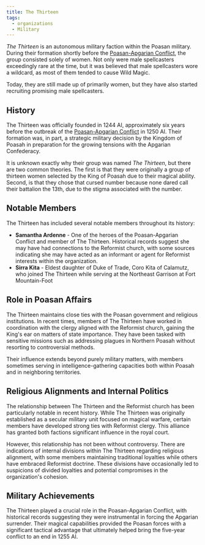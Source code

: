```yaml
---
title: The Thirteen
tags:
  - organizations
  - Military
---
```



_The Thirteen_ is an autonomous military faction within the Poasan military.
During their formation shortly before the
[Poasan-Apgarian Conflict](../events/poasan-apgarian-conflict.mdx), the group
consisted solely of women. Not only were male spellcasters exceedingly rare at
the time, but it was believed that male spellcasters wore a wildcard, as most of
them tended to cause Wild Magic.

Today, they are still made up of primarily women, but they have also started
recruiting promising male spellcasters.

## History

The Thirteen was officially founded in 1244 AI, approximately six years before
the outbreak of the
[Poasan-Apgarian Conflict](../events/poasan-apgarian-conflict.mdx) in 1250 AI.
Their formation was, in part, a strategic military decision by the Kingdom of
Poasah in preparation for the growing tensions with the Apgarian Confederacy.

It is unknown exactly why their group was named _The Thirteen_, but there are
two common theories. The first is that they were originally a group of thirteen
women selected by the King of Poasah due to their magical ability. Second, is
that they chose that cursed number because none dared call their battalion the
13th, due to the stigma associated with the number.

## Notable Members

The Thirteen has included several notable members throughout its history:

- **Samantha Ardenne** - One of the heroes of the Poasan-Apgarian Conflict and
  member of The Thirteen. Historical records suggest she may have had
  connections to the Reformist church, with some sources indicating she may have
  acted as an informant or agent for Reformist interests within the
  organization.
- **Sirra Kita** - Eldest daughter of Duke of Trade, Coro Kita of Calamutz, who
  joined The Thirteen while serving at the Northeast Garrison at Fort
  Mountain-Foot

## Role in Poasan Affairs

The Thirteen maintains close ties with the Poasan government and religious
institutions. In recent times, members of The Thirteen have worked in
coordination with the clergy aligned with the Reformist church, gaining the
King's ear on matters of state importance. They have been tasked with sensitive
missions such as addressing plagues in Northern Poasah without resorting to
controversial methods.

Their influence extends beyond purely military matters, with members sometimes
serving in intelligence-gathering capacities both within Poasah and in
neighboring territories.

## Religious Alignments and Internal Politics

The relationship between The Thirteen and the Reformist church has been
particularly notable in recent history. While The Thirteen was originally
established as a secular military unit focused on magical warfare, certain
members have developed strong ties with Reformist clergy. This alliance has
granted both factions significant influence in the royal court.

However, this relationship has not been without controversy. There are
indications of internal divisions within The Thirteen regarding religious
alignment, with some members maintaining traditional loyalties while others have
embraced Reformist doctrine. These divisions have occasionally led to suspicions
of divided loyalties and potential compromises in the organization's cohesion.

## Military Achievements

The Thirteen played a crucial role in the Poasan-Apgarian Conflict, with
historical records suggesting they were instrumental in forcing the Apgarian
surrender. Their magical capabilities provided the Poasan forces with a
significant tactical advantage that ultimately helped bring the five-year
conflict to an end in 1255 AI.
